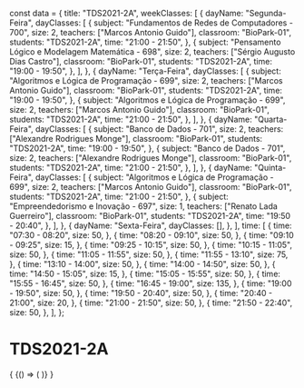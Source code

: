 const data = {
  title: "TDS2021-2A",
  weekClasses: [
    {
      dayName: "Segunda-Feira",
      dayClasses: [
        {
          subject: "Fundamentos de Redes de Computadores - 700",
          size: 2,
          teachers: ["Marcos Antonio Guido"],
          classroom: "BioPark-01",
          students: "TDS2021-2A",
          time: "21:00 - 21:50",
        },
        {
          subject: "Pensamento Lógico e Modelagem Matemática - 698",
          size: 2,
          teachers: ["Sérgio Augusto Dias Castro"],
          classroom: "BioPark-01",
          students: "TDS2021-2A",
          time: "19:00 - 19:50",
        },
      ],
    },
    {
      dayName: "Terça-Feira",
      dayClasses: [
        {
          subject: "Algoritmos e Lógica de Programação - 699",
          size: 2,
          teachers: ["Marcos Antonio Guido"],
          classroom: "BioPark-01",
          students: "TDS2021-2A",
          time: "19:00 - 19:50",
        },
        {
          subject: "Algoritmos e Lógica de Programação - 699",
          size: 2,
          teachers: ["Marcos Antonio Guido"],
          classroom: "BioPark-01",
          students: "TDS2021-2A",
          time: "21:00 - 21:50",
        },
      ],
    },
    {
      dayName: "Quarta-Feira",
      dayClasses: [
        {
          subject: "Banco de Dados - 701",
          size: 2,
          teachers: ["Alexandre Rodrigues Monge"],
          classroom: "BioPark-01",
          students: "TDS2021-2A",
          time: "19:00 - 19:50",
        },
        {
          subject: "Banco de Dados - 701",
          size: 2,
          teachers: ["Alexandre Rodrigues Monge"],
          classroom: "BioPark-01",
          students: "TDS2021-2A",
          time: "21:00 - 21:50",
        },
      ],
    },
    {
      dayName: "Quinta-Feira",
      dayClasses: [
        {
          subject: "Algoritmos e Lógica de Programação - 699",
          size: 2,
          teachers: ["Marcos Antonio Guido"],
          classroom: "BioPark-01",
          students: "TDS2021-2A",
          time: "21:00 - 21:50",
        },
        {
          subject: "Empreendedorismo e Inovação - 697",
          size: 1,
          teachers: ["Renato Lada Guerreiro"],
          classroom: "BioPark-01",
          students: "TDS2021-2A",
          time: "19:50 - 20:40",
        },
      ],
    },
    {
      dayName: "Sexta-Feira",
      dayClasses: [],
    },
  ],
  time: [
    {
      time: "07:30 - 08:20",
      size: 50,
    },
    {
      time: "08:20 - 09:10",
      size: 50,
    },
    {
      time: "09:10 - 09:25",
      size: 15,
    },
    {
      time: "09:25 - 10:15",
      size: 50,
    },
    {
      time: "10:15 - 11:05",
      size: 50,
    },
    {
      time: "11:05 - 11:55",
      size: 50,
    },
    {
      time: "11:55 - 13:10",
      size: 75,
    },
    {
      time: "13:10 - 14:00",
      size: 50,
    },
    {
      time: "14:00 - 14:50",
      size: 50,
    },
    {
      time: "14:50 - 15:05",
      size: 15,
    },
    {
      time: "15:05 - 15:55",
      size: 50,
    },
    {
      time: "15:55 - 16:45",
      size: 50,
    },
    {
      time: "16:45 - 19:00",
      size: 135,
    },
    {
      time: "19:00 - 19:50",
      size: 50,
    },
    {
      time: "19:50 - 20:40",
      size: 50,
    },
    {
      time: "20:40 - 21:00",
      size: 20,
    },
    {
      time: "21:00 - 21:50",
      size: 50,
    },
    {
      time: "21:50 - 22:40",
      size: 50,
    },
  ],
};

# TDS2021-2A

<div>
  {
    <BrowserOnly>
      {() => (
        <Grid
          title={data.title}
          weekClasses={data.weekClasses}
          time={data.time}
        />
      )}
    </BrowserOnly>
  }
</div>
